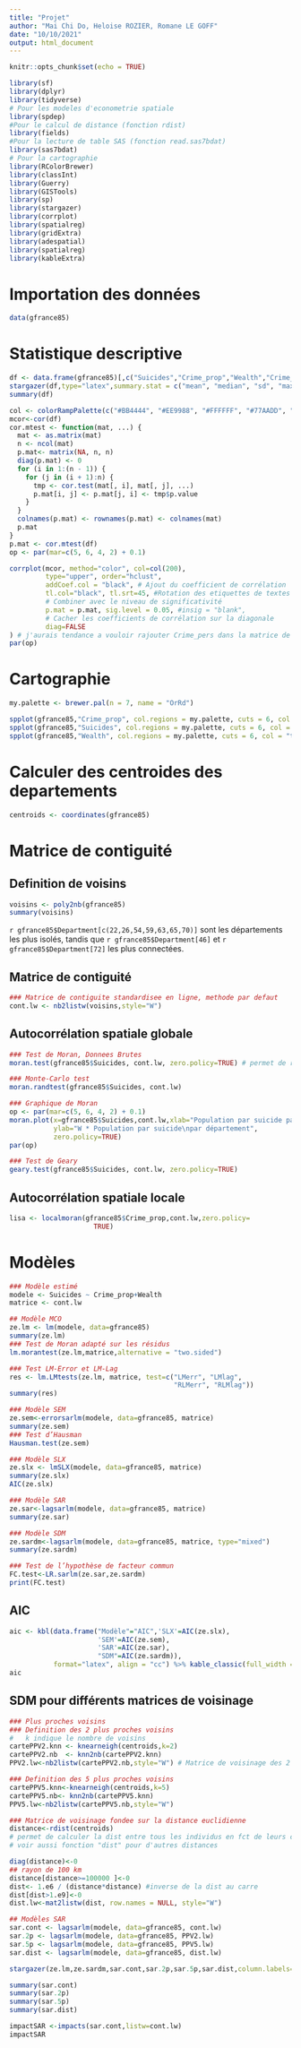 ```yaml
---
title: "Projet"
author: "Mai Chi Do, Heloise ROZIER, Romane LE GOFF"
date: "10/10/2021"
output: html_document
---
```


```r
knitr::opts_chunk$set(echo = TRUE)
```

```r
library(sf)
library(dplyr)
library(tidyverse)
# Pour les modeles d'econometrie spatiale
library(spdep)
#Pour le calcul de distance (fonction rdist)
library(fields)
#Pour la lecture de table SAS (fonction read.sas7bdat)
library(sas7bdat)
# Pour la cartographie
library(RColorBrewer)
library(classInt)
library(Guerry)
library(GISTools)
library(sp)
library(stargazer)
library(corrplot)
library(spatialreg)
library(gridExtra)
library(adespatial)
library(spatialreg)
library(kableExtra)
```

# Importation des données

```r
data(gfrance85)
```

# Statistique descriptive

```r
df <- data.frame(gfrance85)[,c("Suicides","Crime_prop","Wealth","Crime_pers","Infants","Donations","Literacy")]
stargazer(df,type="latex",summary.stat = c("mean", "median", "sd", "max", "min"))
summary(df)

col <- colorRampPalette(c("#BB4444", "#EE9988", "#FFFFFF", "#77AADD", "#4477AA"))
mcor<-cor(df)
cor.mtest <- function(mat, ...) {
  mat <- as.matrix(mat)
  n <- ncol(mat)
  p.mat<- matrix(NA, n, n)
  diag(p.mat) <- 0
  for (i in 1:(n - 1)) {
    for (j in (i + 1):n) {
      tmp <- cor.test(mat[, i], mat[, j], ...)
      p.mat[i, j] <- p.mat[j, i] <- tmp$p.value
    }
  }
  colnames(p.mat) <- rownames(p.mat) <- colnames(mat)
  p.mat
}
p.mat <- cor.mtest(df)
op <- par(mar=c(5, 6, 4, 2) + 0.1)

corrplot(mcor, method="color", col=col(200),
         type="upper", order="hclust",
         addCoef.col = "black", # Ajout du coefficient de corrélation
         tl.col="black", tl.srt=45, #Rotation des etiquettes de textes
         # Combiner avec le niveau de significativité
         p.mat = p.mat, sig.level = 0.05, #insig = "blank",
         # Cacher les coefficients de corrélation sur la diagonale
         diag=FALSE
) # j'aurais tendance a vouloir rajouter Crime_pers dans la matrice de corr, pour justifier le fait qu'on ne l'inclut pas dans notre modele, vu que ca me semble etre une variable importante!
par(op)
```


# Cartographie

```r
my.palette <- brewer.pal(n = 7, name = "OrRd")

spplot(gfrance85,"Crime_prop", col.regions = my.palette, cuts = 6, col = "transparent", main="Population par crime\ncontre la propriété")
spplot(gfrance85,"Suicides", col.regions = my.palette, cuts = 6, col = "transparent", main="Population par suicide")
spplot(gfrance85,"Wealth", col.regions = my.palette, cuts = 6, col = "transparent", main="Niveau de richesse")
```

# Calculer des centroides des departements

```r
centroids <- coordinates(gfrance85)
```

# Matrice de contiguité

## Definition de voisins

```r
voisins <- poly2nb(gfrance85)
summary(voisins)
```

`r gfrance85$Department[c(22,26,54,59,63,65,70)] ` sont les départements les plus isolés, tandis que `r gfrance85$Department[46] ` et `r gfrance85$Department[72] `
les plus connectées.

## Matrice de contiguité

```r
### Matrice de contiguite standardisee en ligne, methode par defaut
cont.lw <- nb2listw(voisins,style="W")
```

## Autocorrélation spatiale globale

```r
### Test de Moran, Donnees Brutes
moran.test(gfrance85$Suicides, cont.lw, zero.policy=TRUE) # permet de recup la stat de Moran

### Monte-Carlo test
moran.randtest(gfrance85$Suicides, cont.lw)

### Graphique de Moran
op <- par(mar=c(5, 6, 4, 2) + 0.1)
moran.plot(x=gfrance85$Suicides,cont.lw,xlab="Population par suicide par département",
           ylab="W * Population par suicide\npar département",
           zero.policy=TRUE)
par(op)

### Test de Geary
geary.test(gfrance85$Suicides, cont.lw, zero.policy=TRUE)
```

## Autocorrélation spatiale locale

```r
lisa <- localmoran(gfrance85$Crime_prop,cont.lw,zero.policy=
                     TRUE)
```

# Modèles

```r
### Modèle estimé
modele <- Suicides ~ Crime_prop+Wealth
matrice <- cont.lw

## Modèle MCO
ze.lm <- lm(modele, data=gfrance85)
summary(ze.lm)
### Test de Moran adapté sur les résidus
lm.morantest(ze.lm,matrice,alternative = "two.sided")

### Test LM-Error et LM-Lag
res <- lm.LMtests(ze.lm, matrice, test=c("LMerr", "LMlag",
                                         "RLMerr", "RLMlag"))
summary(res)

### Modèle SEM
ze.sem<-errorsarlm(modele, data=gfrance85, matrice)
summary(ze.sem)
### Test d’Hausman
Hausman.test(ze.sem)

### Modèle SLX
ze.slx <- lmSLX(modele, data=gfrance85, matrice)
summary(ze.slx)
AIC(ze.slx)

### Modèle SAR
ze.sar<-lagsarlm(modele, data=gfrance85, matrice)
summary(ze.sar)

### Modèle SDM
ze.sardm<-lagsarlm(modele, data=gfrance85, matrice, type="mixed")
summary(ze.sardm)

### Test de l’hypothèse de facteur commun
FC.test<-LR.sarlm(ze.sar,ze.sardm)
print(FC.test)
```

## AIC

```r
aic <- kbl(data.frame("Modèle"="AIC",'SLX'=AIC(ze.slx),
                      'SEM'=AIC(ze.sem),
                      'SAR'=AIC(ze.sar),
                      "SDM"=AIC(ze.sardm)),
           format="latex", align = "cc") %>% kable_classic(full_width = F, html_font = "Cambria")
aic
```

## SDM pour différents matrices de voisinage

```r
### Plus proches voisins
### Definition des 2 plus proches voisins
#   k indique le nombre de voisins
cartePPV2.knn <- knearneigh(centroids,k=2) 
cartePPV2.nb  <- knn2nb(cartePPV2.knn)
PPV2.lw<-nb2listw(cartePPV2.nb,style="W") # Matrice de voisinage des 2 ppv

### Definition des 5 plus proches voisins
cartePPV5.knn<-knearneigh(centroids,k=5) 
cartePPV5.nb<- knn2nb(cartePPV5.knn)
PPV5.lw<-nb2listw(cartePPV5.nb,style="W")

### Matrice de voisinage fondee sur la distance euclidienne
distance<-rdist(centroids) 
# permet de calculer la dist entre tous les individus en fct de leurs coordonnees
# voir aussi fonction "dist" pour d'autres distances

diag(distance)<-0
## rayon de 100 km
distance[distance>=100000 ]<-0
dist<- 1.e6 / (distance*distance) #inverse de la dist au carre
dist[dist>1.e9]<-0
dist.lw<-mat2listw(dist, row.names = NULL, style="W")
```

```r
## Modèles SAR
sar.cont <- lagsarlm(modele, data=gfrance85, cont.lw)
sar.2p <- lagsarlm(modele, data=gfrance85, PPV2.lw)
sar.5p <- lagsarlm(modele, data=gfrance85, PPV5.lw)
sar.dist <- lagsarlm(modele, data=gfrance85, dist.lw)

stargazer(ze.lm,ze.sardm,sar.cont,sar.2p,sar.5p,sar.dist,column.labels=c("MCO","SDM Contiguïté","SAR\nContiguïté","SAR\n2 voisins","SAR\n5 voisins","SAR\nDistance"), align=TRUE, no.space=TRUE)

summary(sar.cont)
summary(sar.2p)
summary(sar.5p)
summary(sar.dist)

impactSAR <-impacts(sar.cont,listw=cont.lw)
impactSAR
```

